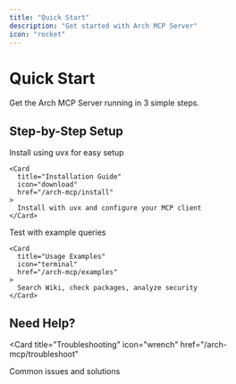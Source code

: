 ```yaml
---
title: "Quick Start"
description: "Get started with Arch MCP Server"
icon: "rocket"
---
```


# Quick Start

Get the Arch MCP Server running in 3 simple steps.

## Step-by-Step Setup

<Steps>
  <Step title="Install Arch MCP Server">
    Install using uvx for easy setup
    
    <Card
      title="Installation Guide"
      icon="download"
      href="/arch-mcp/install"
    >
      Install with uvx and configure your MCP client
    </Card>
  </Step>
  
  <Step title="Try It Out">
    Test with example queries
    
    <Card
      title="Usage Examples"
      icon="terminal"
      href="/arch-mcp/examples"
    >
      Search Wiki, check packages, analyze security
    </Card>
  </Step>
</Steps>

## Need Help?

<Card
  title="Troubleshooting"
  icon="wrench"
  href="/arch-mcp/troubleshoot"
>
  Common issues and solutions
</Card>
